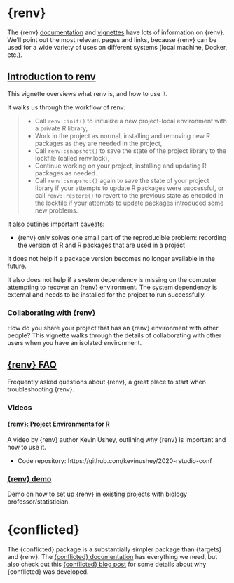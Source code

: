 # {renv}

The {renv} [documentation](https://rstudio.github.io/renv/index.html) and [vignettes](https://rstudio.github.io/renv/articles/) have lots of information on {renv}. We'll point out the most relevant pages and links, because {renv} can be used for a wide variety of uses on different systems (local machine, Docker, etc.). 


## [Introduction to renv](https://rstudio.github.io/renv/articles/renv.html)

This vignette overviews what renv is, and how to use it. 

It walks us through the workflow of renv:

> - Call `renv::init()` to initialize a new project-local environment with a private R library,
- Work in the project as normal, installing and removing new R packages as they are needed in the project,
- Call `renv::snapshot()` to save the state of the project library to the lockfile (called renv.lock),
- Continue working on your project, installing and updating R packages as needed.
- Call `renv::snapshot()` again to save the state of your project library if your attempts to update R packages were successful, or call `renv::restore()` to revert to the previous state as encoded in the lockfile if your attempts to update packages introduced some new problems.

It also outlines important [caveats](https://rstudio.github.io/renv/articles/renv.html#caveats):

- {renv} only solves one small part of the reproducible problem: recording the version of R and R packages that are used in a project

It does not help if a package version becomes no longer available in the future. 

It also does not help if a system dependency is missing on the computer attempting to recover an {renv} environment. The system dependency is external and needs to be installed for the project to run successfully. 

### [Collaborating with {renv}](https://rstudio.github.io/renv/articles/collaborating.html)

How do you share your project that has an {renv} environment with other people? This vignette walks through the details of collaborating with other users when you have an isolated environment.

## [{renv} FAQ](https://rstudio.github.io/renv/articles/faq.html)

Frequently asked questions about {renv}, a great place to start when troubleshooting {renv}. 


### Videos

#### [{renv}: Project Environments for R](https://posit.co/resources/videos/renv-project-environments-for-r/)

A video by {renv} author Kevin Ushey, outlining why {renv} is important and how to use it.

- Code repository: https://github.com/kevinushey/2020-rstudio-conf


### [{renv} demo](https://www.youtube.com/watch?v=yc7ZB4F_dc0)

Demo on how to set up {renv} in existing projects with biology professor/statistician.


# {conflicted}

The {conflicted} package is a substantially simpler package than {targets} and {renv}. The [{conflicted} documentation](https://conflicted.r-lib.org/) has everything we need, but also check out this [{conflicted} blog post](https://www.tidyverse.org/blog/2018/06/conflicted/) for some details about why {conflicted} was developed. 

